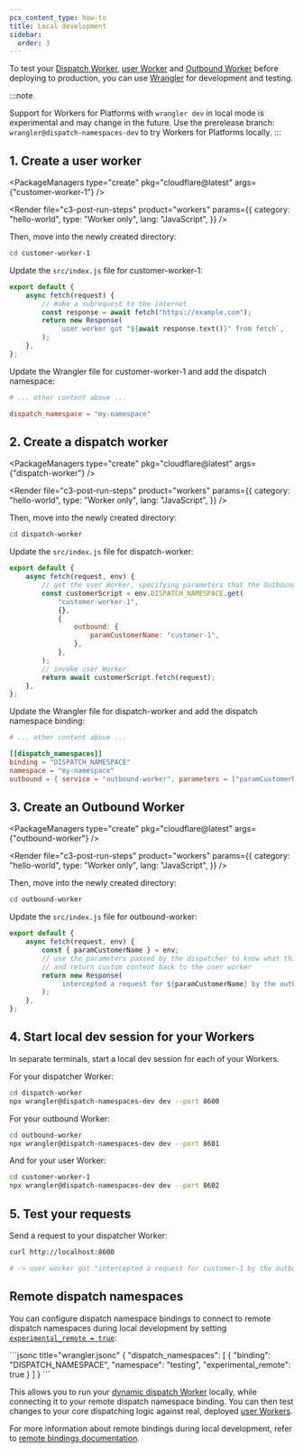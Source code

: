 ```yaml
---
pcx_content_type: how-to
title: Local development
sidebar:
  order: 3
---
```



To test your [Dispatch Worker](/cloudflare-for-platforms/workers-for-platforms/reference/how-workers-for-platforms-works/#dynamic-dispatch-worker), [user Worker](/cloudflare-for-platforms/workers-for-platforms/reference/how-workers-for-platforms-works/#user-workers) and [Outbound Worker](/cloudflare-for-platforms/workers-for-platforms/configuration/outbound-workers/) before deploying to production, you can use [Wrangler](/workers/wrangler) for development and testing.

:::note

Support for Workers for Platforms with `wrangler dev` in local mode is experimental and may change in the future. Use the prerelease branch: `wrangler@dispatch-namespaces-dev` to try Workers for Platforms locally.
:::

## 1. Create a user worker

<PackageManagers
	type="create"
	pkg="cloudflare@latest"
	args={"customer-worker-1"}
/>

<Render
	file="c3-post-run-steps"
	product="workers"
	params={{
		category: "hello-world",
		type: "Worker only",
		lang: "JavaScript",
	}}
/>

Then, move into the newly created directory:

```sh
cd customer-worker-1
```

Update the `src/index.js` file for customer-worker-1:

```javascript
export default {
	async fetch(request) {
		// make a subrequest to the internet
		const response = await fetch("https://example.com");
		return new Response(
			`user worker got "${await response.text()}" from fetch`,
		);
	},
};
```

Update the Wrangler file for customer-worker-1 and add the dispatch namespace:

<WranglerConfig>

```toml
# ... other content above ...

dispatch_namespace = "my-namespace"
```

</WranglerConfig>

## 2. Create a dispatch worker

<PackageManagers
	type="create"
	pkg="cloudflare@latest"
	args={"dispatch-worker"}
/>

<Render
	file="c3-post-run-steps"
	product="workers"
	params={{
		category: "hello-world",
		type: "Worker only",
		lang: "JavaScript",
	}}
/>

Then, move into the newly created directory:

```sh
cd dispatch-worker
```

Update the `src/index.js` file for dispatch-worker:

```javascript
export default {
	async fetch(request, env) {
		// get the user Worker, specifying parameters that the Outbound Worker will see when it intercepts a user worker's subrequest
		const customerScript = env.DISPATCH_NAMESPACE.get(
			"customer-worker-1",
			{},
			{
				outbound: {
					paramCustomerName: "customer-1",
				},
			},
		);
		// invoke user Worker
		return await customerScript.fetch(request);
	},
};
```

Update the Wrangler file for dispatch-worker and add the dispatch namespace binding:

<WranglerConfig>

```toml
# ... other content above ...

[[dispatch_namespaces]]
binding = "DISPATCH_NAMESPACE"
namespace = "my-namespace"
outbound = { service = "outbound-worker", parameters = ["paramCustomerName"] }
```

</WranglerConfig>

## 3. Create an Outbound Worker

<PackageManagers
	type="create"
	pkg="cloudflare@latest"
	args={"outbound-worker"}
/>

<Render
	file="c3-post-run-steps"
	product="workers"
	params={{
		category: "hello-world",
		type: "Worker only",
		lang: "JavaScript",
	}}
/>

Then, move into the newly created directory:

```sh
cd outbound-worker
```

Update the `src/index.js` file for outbound-worker:

```javascript
export default {
	async fetch(request, env) {
		const { paramCustomerName } = env;
		// use the parameters passed by the dispatcher to know what this user this request is for
		// and return custom content back to the user worker
		return new Response(
			`intercepted a request for ${paramCustomerName} by the outbound`,
		);
	},
};
```

## 4. Start local dev session for your Workers

In separate terminals, start a local dev session for each of your Workers.

For your dispatcher Worker:

```sh
cd dispatch-worker
npx wrangler@dispatch-namespaces-dev dev --port 8600
```

For your outbound Worker:

```sh
cd outbound-worker
npx wrangler@dispatch-namespaces-dev dev --port 8601
```

And for your user Worker:

```sh
cd customer-worker-1
npx wrangler@dispatch-namespaces-dev dev --port 8602
```

## 5. Test your requests

Send a request to your dispatcher Worker:

```sh
curl http://localhost:8600
```

```sh output
# -> user worker got "intercepted a request for customer-1 by the outbound" from fetch
```

## Remote dispatch namespaces

You can configure dispatch namespace bindings to connect to remote dispatch namespaces during local development by setting [`experimental_remote = true`](/workers/development-testing/#remote-bindings):

<WranglerConfig>
```jsonc title="wrangler.jsonc"
{
  "dispatch_namespaces": [
    {
      "binding": "DISPATCH_NAMESPACE",
      "namespace": "testing",
      "experimental_remote": true
		}
  ]
}
```
</WranglerConfig>

This allows you to run your [dynamic dispatch Worker](/cloudflare-for-platforms/workers-for-platforms/reference/how-workers-for-platforms-works/#dynamic-dispatch-worker) locally, while connecting it to your remote dispatch namespace binding. You can then test changes to your core dispatching logic against real, deployed [user Workers](/cloudflare-for-platforms/workers-for-platforms/reference/how-workers-for-platforms-works/#user-workers).

For more information about remote bindings during local development, refer to [remote bindings documentation](/workers/development-testing/#remote-bindings).
